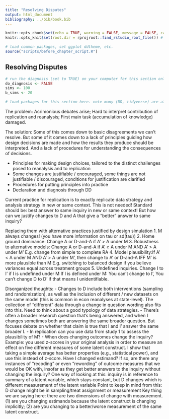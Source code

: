 ```yaml
---
title: "Resolving Disputes"
output: html_document
bibliography: ../bib/book.bib 
---
```


<!-- note do_bookdown is set in index.rmd, so we know if you're running just this .Rmd or compiling the book-->
```r
knitr::opts_chunk$set(echo = TRUE, warning = FALSE, message = FALSE, cache = FALSE)
knitr::opts_knit$set(root.dir = rprojroot::find_rstudio_root_file()) # files are all relative to RStudio project home
```

```r
# load common packages, set ggplot ddtheme, etc.
source("scripts/before_chapter_script.R")
```

<!-- start post here, do not edit above -->

## Resolving Disputes

<!-- make sure to rename the section title below -->

```r
# run the diagnosis (set to TRUE) on your computer for this section only before pushing to Github. no diagnosis will ever take place on github.
do_diagnosis <- FALSE
sims <- 100
b_sims <- 20
```

```r
# load packages for this section here. note many (DD, tidyverse) are already available, see scripts/package-list.R
```

The problem: Acrimonious debates arise; Hard to interpret contribution of replication and reanalysis; First main task (accumulation of knowledge) damaged.

The solution: Some of this comes down to basic disagreements we can't resolve. But some of it comes down to a lack of principles guiding how design decisions are made and how the results they produce should be interpreted. And a lack of procedures for understanding the consequences of decisions.

- Principles for making design choices, tailored to the distinct challenges posed to reanalysis and to replication
- Some changes are justifiable / encouraged, some things are not justifiable / discouraged, conditions for justification are clarified
- Procedures for putting principles into practice 
- Declaration and diagnosis through DD

Current practice for replication is to exactly replicate data strategy and analysis strategy in new or same context. This is not needed! Standard should be: best answer to same inquiry in new or same context! But how can we justify changes to D and A that give a "better" answer to same inquiry?


Replacing them with alternative practices justified by design simulation
1. M always changes! (you have more information on tau or sd(tau))
2. Home ground dominance: Change A or D-and-A if A’ > A under M
3. Robustness to alternative models: Change A or D-and-A if A’ ≥ A under M AND A’ > A under M’ E.g. change from simple to complete RA
4. Model plausibility:If A’ < A under M AND A’ > A under M’, then change to A' or D-and-A IFF M' is more plausible than M E.g. switching to balanced design if you believe variances equal across treatment groups
5. Undefined inquiries. Change I to I’ if I is undefined under M If I is defined under M: You can’t change to I’, You can’t change D to D’ if that means I unidentifiable.

Disorganized thoughts:
- Changes to D include both interventions (sampling and randomization), as well as the inclusion of different / new datasets on the same model (this is common in econ reanalyses at state-level). The collection of "different" data through a change in question wording also fits into this. Need to think about a good typology of data strategies.
- There’s often a broader research question that’s being answered, and when I changes sometimes both are answering the same broader question. But focuses debate on whether that claim is true that I and I’ answer the same broader I. 
- In replication can you use data from study 1 to assess the plausibility of M?
- When does changing outcomes change the inquiry?
Example: you used z-scores in your original analysis in order to measure an effect on five different measures of some latent construct. I show that taking a simple average has better properties (e.g., statistical power), and use this instead of z-score. Have I changed estimand? If so, are there any instances of "recoding" or even "rewording" of outcome measures that we would be OK with, insofar as they get better answers to the inquiry without changing the inquiry?
One way of looking at this: inquiry is in reference to summary of a latent variable, which stays constant, but D changes which is different measurement of the latent variable
Point to keep in mind from this: D change might be in sampling/treat assignment or measurement
Key thing we are saying here: there are two dimensions of change with measurement. (1) are you changing estimands because the latent construct is changing implicitly; (2) are you changing to a better/worse measurement of the same latent construct.



